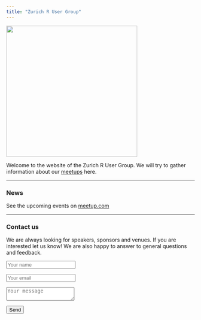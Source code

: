 ```yaml
---
title: "Zurich R User Group"
---
```


<img src="https://raw.githubusercontent.com/Zurich-R-User-Group/Zurich-R-User-Group.github.io/master/_files/plot_logo.png" width="350">

Welcome to the website of the Zurich R User Group.
We will try to gather information about our [meetups](http://www.meetup.com/Zurich-R-User-Group/) here.


----


### News

See the upcoming events on [meetup.com](http://www.meetup.com/Zurich-R-User-Group/)







----

### Contact us
We are always looking for speakers, sponsors and venues. If you are interested let us know!
We are also happy to answer to general questions and feedback.

<form action="https://formspree.io/zurich.r.user.meetup@gmail.com" method="POST">
<p><input type="text" name="name" placeholder="Your name"></p>
<p><input type="email" name="_replyto" placeholder="Your email"></p>   
<p><textarea name="message" placeholder="Your message"></textarea></p>
<input type="submit" value="Send">
<input type="hidden" name="_cc" value="murielburi@bluewin.ch,jbracher@outlook.de,dorothea.hug@gmail.com,andrea.schnell@statistik.ji.zh.ch" />
</form> 
